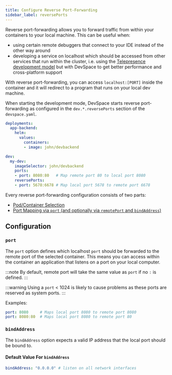 ```yaml
---
title: Configure Reverse Port-Forwarding
sidebar_label: reversePorts
---
```



Reverse port-forwarding allows you to forward traffic from within your containers to your local machine. This can be useful when:
- using certain remote debuggers that connect to your IDE instead of the other way around
- developing a service on localhost which should be accessed from other services that run within the cluster, i.e. using the [Telepresence development model](https://www.telepresence.io/discussion/why-telepresence) but with DevSpace to get better performance and cross-platform support

With reverse port-forwarding, you can access `localhost:[PORT]` inside the container and it will redirect to a program that runs on your local dev machine.

When starting the development mode, DevSpace starts reverse port-forwarding as configured in the `dev.*.reversePorts` section of the `devspace.yaml`.
```yaml
deployments:
  app-backend:
    helm:
      values:
        containers:
        - image: john/devbackend

dev:
  my-dev:
    imageSelector: john/devbackend
    ports:
    - port: 8080:80   # Map remote port 80 to local port 8080
    reversePorts:
    - port: 5678:6678 # Map local port 5678 to remote port 6678
```

Every reverse port-forwarding configuration consists of two parts:
- [Pod/Container Selection](#pod-selection)
- [Port Mapping via `port` (and optionally via `remotePort` and `bindAddress`)](#port-mapping-reverseforward)

## Configuration

### `port`
The `port` option defines which localhost `port` should be forwarded to the remote port of the selected container. This means you can access within the container an application that listens on a port on your local computer.

:::note
By default, remote port will take the same value as `port` if no `:` is defined.
:::

:::warning
Using a `port` < 1024 is likely to cause problems as these ports are reserved as system ports.
:::

Examples:
```yaml
port: 8080     # Maps local port 8080 to remote port 8080
port: 8080:80  # Maps local port 8080 to remote port 80
```

### `bindAddress`
The `bindAddress` option expects a valid IP address that the local port should be bound to.

#### Default Value For `bindAddress`
```yaml
bindAddress: "0.0.0.0" # listen on all network interfaces
```
